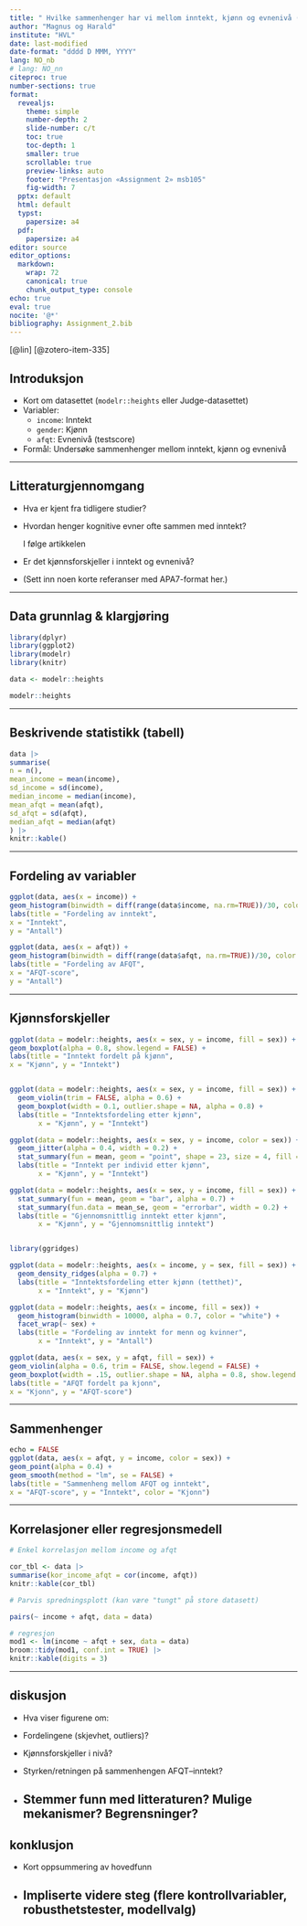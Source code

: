 ```yaml
---
title: " Hvilke sammenhenger har vi mellom inntekt, kjønn og evnenivå («afqt») på arbeidsplassen?"
author: "Magnus og Harald"
institute: "HVL"
date: last-modified
date-format: "dddd D MMM, YYYY"
lang: NO_nb
# lang: NO_nn
citeproc: true
number-sections: true
format:
  revealjs: 
    theme: simple
    number-depth: 2
    slide-number: c/t
    toc: true
    toc-depth: 1
    smaller: true
    scrollable: true
    preview-links: auto
    footer: "Presentasjon «Assignment 2» msb105"
    fig-width: 7
  pptx: default
  html: default
  typst:
    papersize: a4
  pdf:
    papersize: a4
editor: source
editor_options:
  markdown:
    wrap: 72
    canonical: true
    chunk_output_type: console
echo: true
eval: true
nocite: '@*'
bibliography: Assignment_2.bib
---
```


[@lin] [@zotero-item-335]

## Introduksjon

-   Kort om datasettet (`modelr::heights` eller Judge-datasettet)
-   Variabler:
    -   `income`: Inntekt
    -   `gender`: Kjønn
    -   `afqt`: Evnenivå (testscore)
-   Formål: Undersøke sammenhenger mellom inntekt, kjønn og evnenivå

------------------------------------------------------------------------

## Litteraturgjennomgang

-   Hva er kjent fra tidligere studier?

-   Hvordan henger kognitive evner ofte sammen med inntekt?

    I følge artikkelen

-   Er det kjønnsforskjeller i inntekt og evnenivå?

-   (Sett inn noen korte referanser med APA7-format her.)

------------------------------------------------------------------------

## Data grunnlag & klargjøring

```r
library(dplyr)
library(ggplot2)
library(modelr)
library(knitr)

data <- modelr::heights

modelr::heights
```

------------------------------------------------------------------------

## Beskrivende statistikk (tabell)

```r
data |>
summarise(
n = n(),
mean_income = mean(income),
sd_income = sd(income),
median_income = median(income),
mean_afqt = mean(afqt),
sd_afqt = sd(afqt),
median_afqt = median(afqt)
) |>
knitr::kable()
```

------------------------------------------------------------------------

## Fordeling av variabler

```r
ggplot(data, aes(x = income)) +
geom_histogram(binwidth = diff(range(data$income, na.rm=TRUE))/30, color = "white") +
labs(title = "Fordeling av inntekt",
x = "Inntekt",
y = "Antall")

ggplot(data, aes(x = afqt)) +
geom_histogram(binwidth = diff(range(data$afqt, na.rm=TRUE))/30, color = "white") +
labs(title = "Fordeling av AFQT",
x = "AFQT-score",
y = "Antall")


```

------------------------------------------------------------------------

## Kjønnsforskjeller

```r
ggplot(data = modelr::heights, aes(x = sex, y = income, fill = sex)) +
geom_boxplot(alpha = 0.8, show.legend = FALSE) +
labs(title = "Inntekt fordelt på kjønn",
x = "Kjønn", y = "Inntekt")


ggplot(data = modelr::heights, aes(x = sex, y = income, fill = sex)) +
  geom_violin(trim = FALSE, alpha = 0.6) +
  geom_boxplot(width = 0.1, outlier.shape = NA, alpha = 0.8) +
  labs(title = "Inntektsfordeling etter kjønn",
       x = "Kjønn", y = "Inntekt")

ggplot(data = modelr::heights, aes(x = sex, y = income, color = sex)) +
  geom_jitter(alpha = 0.4, width = 0.2) +
  stat_summary(fun = mean, geom = "point", shape = 23, size = 4, fill = "black") +
  labs(title = "Inntekt per individ etter kjønn",
       x = "Kjønn", y = "Inntekt")

ggplot(data = modelr::heights, aes(x = sex, y = income, fill = sex)) +
  stat_summary(fun = mean, geom = "bar", alpha = 0.7) +
  stat_summary(fun.data = mean_se, geom = "errorbar", width = 0.2) +
  labs(title = "Gjennomsnittlig inntekt etter kjønn",
       x = "Kjønn", y = "Gjennomsnittlig inntekt")


library(ggridges)

ggplot(data = modelr::heights, aes(x = income, y = sex, fill = sex)) +
  geom_density_ridges(alpha = 0.7) +
  labs(title = "Inntektsfordeling etter kjønn (tetthet)",
       x = "Inntekt", y = "Kjønn")

ggplot(data = modelr::heights, aes(x = income, fill = sex)) +
  geom_histogram(binwidth = 10000, alpha = 0.7, color = "white") +
  facet_wrap(~ sex) +
  labs(title = "Fordeling av inntekt for menn og kvinner",
       x = "Inntekt", y = "Antall")

```

```r
ggplot(data, aes(x = sex, y = afqt, fill = sex)) +
geom_violin(alpha = 0.6, trim = FALSE, show.legend = FALSE) +
geom_boxplot(width = .15, outlier.shape = NA, alpha = 0.8, show.legend = FALSE) +
labs(title = "AFQT fordelt pa kjonn",
x = "Kjonn", y = "AFQT-score")

```

------------------------------------------------------------------------

## Sammenhenger

```r
echo = FALSE
ggplot(data, aes(x = afqt, y = income, color = sex)) +
geom_point(alpha = 0.4) +
geom_smooth(method = "lm", se = FALSE) +
labs(title = "Sammenheng mellom AFQT og inntekt",
x = "AFQT-score", y = "Inntekt", color = "Kjonn")

```

------------------------------------------------------------------------

## Korrelasjoner eller regresjonsmedell

```r
# Enkel korrelasjon mellom income og afqt

cor_tbl <- data |>
summarise(kor_income_afqt = cor(income, afqt))
knitr::kable(cor_tbl)

# Parvis spredningsplott (kan være "tungt" på store datasett)

pairs(~ income + afqt, data = data)

# regresjon
mod1 <- lm(income ~ afqt + sex, data = data)
broom::tidy(mod1, conf.int = TRUE) |>
knitr::kable(digits = 3)

```

------------------------------------------------------------------------

## diskusjon

-   Hva viser figurene om:

-   Fordelingene (skjevhet, outliers)?

-   Kjønnsforskjeller i nivå?

-   Styrken/retningen på sammenhengen AFQT–inntekt?

-   

    ## Stemmer funn med litteraturen? Mulige mekanismer? Begrensninger?

## konklusjon

-   Kort oppsummering av hovedfunn

-   

    ## Impliserte videre steg (flere kontrollvariabler, robusthetstester, modellvalg)
